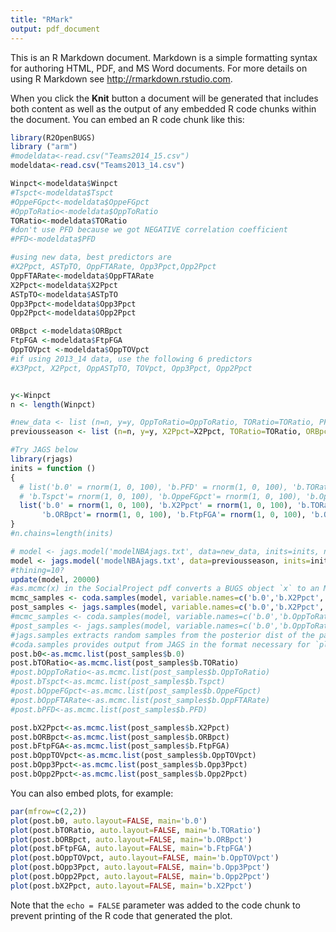 ```yaml
---
title: "RMark"
output: pdf_document
---
```


This is an R Markdown document. Markdown is a simple formatting syntax for authoring HTML, PDF, and MS Word documents. For more details on using R Markdown see <http://rmarkdown.rstudio.com>.

When you click the **Knit** button a document will be generated that includes both content as well as the output of any embedded R code chunks within the document. You can embed an R code chunk like this:

```r
library(R2OpenBUGS)
library ("arm")
#modeldata<-read.csv("Teams2014_15.csv") 
modeldata<-read.csv("Teams2013_14.csv") 

Winpct<-modeldata$Winpct                 
#Tspct<-modeldata$Tspct   
#OppeFGpct<-modeldata$OppeFGpct  
#OppToRatio<-modeldata$OppToRatio
TORatio<-modeldata$TORatio
#don't use PFD because we got NEGATIVE correlation coefficient
#PFD<-modeldata$PFD

#using new data, best predictors are
#X2Ppct, ASTpTO, OppFTARate, Opp3Ppct,Opp2Ppct
OppFTARate<-modeldata$OppFTARate
X2Ppct<-modeldata$X2Ppct
ASTpTO<-modeldata$ASTpTO
Opp3Ppct<-modeldata$Opp3Ppct
Opp2Ppct<-modeldata$Opp2Ppct

ORBpct <-modeldata$ORBpct
FtpFGA <-modeldata$FtpFGA 
OppTOVpct <-modeldata$OppTOVpct
#if using 2013_14 data, use the following 6 predictors
#X3Ppct, X2Ppct, OppASTpTO, TOVpct, Opp3Ppct, Opp2Ppct


y<-Winpct
n <- length(Winpct) 

#new_data <- list (n=n, y=y, OppToRatio=OppToRatio, TORatio=TORatio, PFD=PFD, Tspct=Tspct, OppeFGpct=OppeFGpct, OppFTARate=OppFTARate)
previousseason <- list (n=n, y=y, X2Ppct=X2Ppct, TORatio=TORatio, ORBpct=ORBpct, FtpFGA=FtpFGA, OppTOVpct=OppTOVpct, Opp3Ppct=Opp3Ppct, Opp2Ppct=Opp2Ppct)

#Try JAGS below
library(rjags)
inits = function ()
{
  # list('b.0' = rnorm(1, 0, 100), 'b.PFD' = rnorm(1, 0, 100), 'b.TORatio' = rnorm(1, 0, 100),
  # 'b.Tspct'= rnorm(1, 0, 100), 'b.OppeFGpct'= rnorm(1, 0, 100), 'b.OppFTARate'= rnorm(1, 0, 100),'b.OppToRatio' = rnorm(1, 0, 100))
  list('b.0' = rnorm(1, 0, 100), 'b.X2Ppct' = rnorm(1, 0, 100), 'b.TORatio' = rnorm(1, 0, 100),
       'b.ORBpct'= rnorm(1, 0, 100), 'b.FtpFGA'= rnorm(1, 0, 100), 'b.OppTOVpct'= rnorm(1, 0, 100),'b.Opp3Ppct' = rnorm(1, 0, 100),'b.Opp2Ppct' = rnorm(1, 0, 100))
}
#n.chains=length(inits)

# model <- jags.model('modelNBAjags.txt', data=new_data, inits=inits, n.chains=3)
model <- jags.model('modelNBAjags.txt', data=previousseason, inits=inits, n.chains=3)
#thining=10?
update(model, 20000)
#as.mcmc(x) in the SocialProject pdf converts a BUGS object `x` to an MCMC object
mcmc_samples <- coda.samples(model, variable.names=c('b.0','b.X2Ppct', 'b.TORatio', 'b.ORBpct', 'b.FtpFGA','b.OppTOVpct', 'b.Opp3Ppct', 'b.Opp2Ppct'),n.iter=200000,thin=100)
post_samples <- jags.samples(model, variable.names=c('b.0','b.X2Ppct', 'b.TORatio', 'b.ORBpct', 'b.FtpFGA','b.OppTOVpct', 'b.Opp3Ppct', 'b.Opp2Ppct'),n.iter=200000,thin=100)
#mcmc_samples <- coda.samples(model, variable.names=c('b.0','b.OppToRatio', 'b.TORatio', 'b.Tspct', 'b.OppeFGpct', 'b.OppFTARate', 'b.PFD'),n.iter=200000,thin=100)
#post_samples <- jags.samples(model, variable.names=c('b.0','b.OppToRatio', 'b.TORatio', 'b.Tspct', 'b.OppeFGpct', 'b.OppFTARate', 'b.PFD'),n.iter=200000,thin=100)
#jags.samples extracts random samples from the posterior dist of the parameters b.0, b.X3Ppct, ..., b.ASTpTO
#coda.samples provides output from JAGS in the format necessary for `plot()`
post.b0<-as.mcmc.list(post_samples$b.0)
post.bTORatio<-as.mcmc.list(post_samples$b.TORatio)
#post.bOppToRatio<-as.mcmc.list(post_samples$b.OppToRatio)
#post.bTspct<-as.mcmc.list(post_samples$b.Tspct)
#post.bOppeFGpct<-as.mcmc.list(post_samples$b.OppeFGpct)
#post.bOppFTARate<-as.mcmc.list(post_samples$b.OppFTARate)
#post.bPFD<-as.mcmc.list(post_samples$b.PFD)

post.bX2Ppct<-as.mcmc.list(post_samples$b.X2Ppct)
post.bORBpct<-as.mcmc.list(post_samples$b.ORBpct)
post.bFtpFGA<-as.mcmc.list(post_samples$b.FtpFGA)
post.bOppTOVpct<-as.mcmc.list(post_samples$b.OppTOVpct)
post.bOpp3Ppct<-as.mcmc.list(post_samples$b.Opp3Ppct)
post.bOpp2Ppct<-as.mcmc.list(post_samples$b.Opp2Ppct)
```

You can also embed plots, for example:

```r
par(mfrow=c(2,2))
plot(post.b0, auto.layout=FALSE, main='b.0')
plot(post.bTORatio, auto.layout=FALSE, main='b.TORatio')
plot(post.bORBpct, auto.layout=FALSE, main='b.ORBpct')
plot(post.bFtpFGA, auto.layout=FALSE, main='b.FtpFGA')
plot(post.bOppTOVpct, auto.layout=FALSE, main='b.OppTOVpct')
plot(post.bOpp3Ppct, auto.layout=FALSE, main='b.Opp3Ppct')
plot(post.bOpp2Ppct, auto.layout=FALSE, main='b.Opp2Ppct')
plot(post.bX2Ppct, auto.layout=FALSE, main='b.X2Ppct')
```

Note that the `echo = FALSE` parameter was added to the code chunk to prevent printing of the R code that generated the plot.
